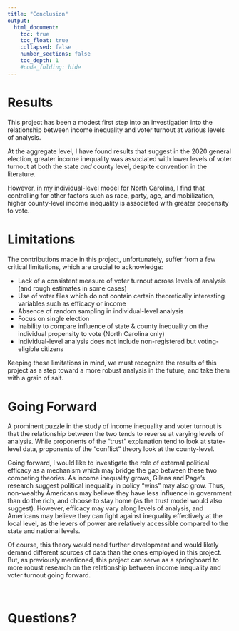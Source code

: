 ```yaml
---
title: "Conclusion"
output:
  html_document:
    toc: true
    toc_float: true
    collapsed: false
    number_sections: false
    toc_depth: 1
    #code_folding: hide
---
```


# Results 
This project has been a modest first step into an investigation into the relationship between income inequality and voter turnout at various levels of analysis.  

At the aggregate level, I have found results that suggest in the 2020 general election, greater income inequality was associated with lower levels of voter turnout at both the state *and* county level, despite convention in the literature.  

However, in my individual-level model for North Carolina, I find that controlling for other factors such as race, party, age, and mobilization, higher county-level income inequality is associated with greater propensity to vote.

# Limitations

The contributions made in this project, unfortunately, suffer from a few critical limitations, which are crucial to acknowledge:  

- Lack of a consistent measure of voter turnout across levels of analysis (and rough estimates in some cases)
- Use of voter files which do not contain certain theoretically interesting variables such as efficacy or income
- Absence of random sampling in individual-level analysis  
- Focus on single election 
- Inability to compare influence of state & county inequality on the individual propensity to vote (North Carolina only)
- Individual-level analysis does not include non-registered but voting-eligible citizens 

Keeping these limitations in mind, we must recognize the results of this project as a step toward a more robust analysis in the future, and take them with a grain of salt.

# Going Forward

A prominent puzzle in the study of income inequality and voter turnout is that the relationship between the two tends to reverse at varying levels of analysis.  While proponents of the "trust" explanation tend to look at state-level data, proponents of the "conflict" theory look at the county-level.  


Going forward, I would like to investigate the role of external political efficacy as a mechanism which may bridge the gap between these two competing theories.  As income inequality grows, Gilens and Page's research suggest political inequality in policy "wins" may also grow.  Thus, non-wealthy Americans may believe they have less influence in government than do the rich, and choose to stay home (as the trust model would also suggest).  However, efficacy may vary along levels of analysis, and Americans may believe they can fight against inequality effectively at the local level, as the levers of power are relatively accessible compared to the state and national levels.  

Of course, this theory would need further development and would likely demand different sources of data than the ones employed in this project.  But, as previously mentioned, this project can serve as a springboard to more robust research on the relationship between income inequality and voter turnout going forward.  

<p>&nbsp;</p>

# Questions?

